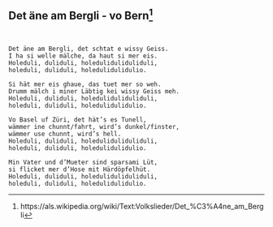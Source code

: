 ## Det äne am Bergli - vo Bern[^3]

[^3]: https://als.wikipedia.org/wiki/Text:Volkslieder/Det_%C3%A4ne_am_Bergli

```


Det äne am Bergli, det schtat e wissy Geiss.
I ha si welle mälche, da haut si mer eis.
Holeduli, duliduli, holeduliduliduliduli,
holeduli, duliduli, holedulidulidulio.

Si hät mer eis ghaue, das tuet mer so weh.
Drumm mälch i miner Läbtig kei wissy Geiss meh.
Holeduli, duliduli, holeduliduliduliduli,
holeduli, duliduli, holedulidulidulio.

Vo Basel uf Züri, det hät’s es Tunell,
wämmer ine chunnt/fahrt, wird’s dunkel/finster,
wämmer use chunnt, wird’s hell.
Holeduli, duliduli, holeduliduliduliduli,
holeduli, duliduli, holedulidulidulio.

Min Vater und d’Mueter sind sparsami Lüt,
si flicket mer d’Hose mit Härdöpfelhüt.
Holeduli, duliduli, holeduliduliduliduli,
holeduli, duliduli, holedulidulidulio. 
```

